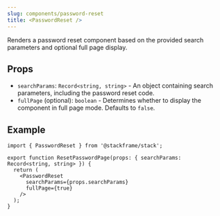 ```yaml
---
slug: components/password-reset
title: <PasswordReset />
---
```


Renders a password reset component based on the provided search parameters and optional full page display.

## Props

- `searchParams`: `Record<string, string>` - An object containing search parameters, including the password reset code.
- `fullPage` (optional): `boolean` - Determines whether to display the component in full page mode. Defaults to `false`.

## Example

```tsx title="app/reset-password.tsx"
import { PasswordReset } from '@stackframe/stack';

export function ResetPasswordPage(props: { searchParams: Record<string, string> }) {
  return (
    <PasswordReset
      searchParams={props.searchParams}
      fullPage={true}
    />
  );
}
```